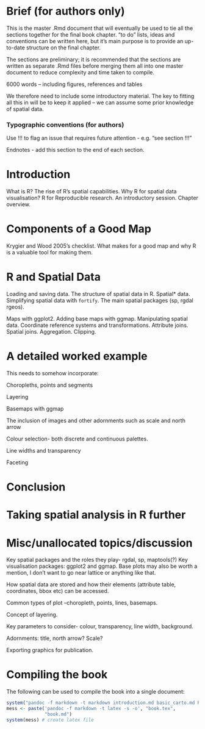 Brief (for authors only)
========================================================

This is the master .Rmd document that will eventually be used to tie
all the sections together for the final book chapter.
"to do" lists, ideas and conventions can be written here, 
but it's main purpose is to provide an up-to-date structure on the final chapter.

The sections are preliminary; it is recommended that the sections are 
written as separate .Rmd files before merging them all into one master document
to reduce complexity and time taken to compile. 

6000 words – including figures, references and tables

We therefore need to include some introductory material. The key to fitting all this in will be to keep it applied – we can assume some prior knowledge of spatial data.

### Typographic conventions (for authors)

Use !!! to flag an issue that requires future attention - e.g. "see section !!!"

Endnotes - add this section to the end of each section.

# Introduction

 What is R? The rise of R's spatial capabilities.  Why R for spatial data visualisation?
 R for Reproducible research. An introductory session. Chapter overview.


# Components of a Good Map

Krygier and Wood 2005's checklist. 
What makes for a good map and why R is a valuable tool for making them.

# R and Spatial Data

Loading and saving data.
The structure of spatial data in R.
Spatial* data. Simplifying spatial data with `fortify`. 
The main spatial packages (sp, rgdal rgeos).


Maps with ggplot2. Adding base maps with ggmap. 
Manipulating spatial data. 
Coordinate reference systems and transformations. 
Attribute joins. Spatial joins.
Aggregation.
Clipping.



# A detailed worked example

This needs to somehow incorporate: 

Choropleths, points and segments

Layering

Basemaps with ggmap

The inclusion of images and other adornments such as scale and north arrow

Colour selection- both discrete and continuous palettes.

Line widths and transparency

Faceting

# Conclusion

# Taking spatial analysis in R further

# Misc/unallocated topics/discussion

Key spatial packages and the roles they play- rgdal, sp, maptools(?)
Key visualisation packages: ggplot2 and ggmap. Base plots may also be worth a mention, I don’t want to go near lattice or anything like that.

How spatial data are stored and how their elements (attribute table, coordinates, bbox etc) can be accessed. 

Common types of plot –choropleth, points, lines, basemaps.

Concept of layering.

Key parameters to consider- colour, transparency, line width, background.

Adornments: title, north arrow? Scale?

Exporting graphics for publication.

# Compiling the book

The following can be used to compile the book into a single document:

```r
system("pandoc -f markdown -t markdown introduction.md basic_carto.md R+sd.md refs.md > book.md")
mess <- paste('pandoc -f markdown -t latex -s -o', "book.tex", 
              "book.md")
system(mess) # create latex file
```



